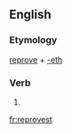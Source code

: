==English==

===Etymology===
[[reprove]] + [[-eth]]

===Verb===
{{infl|en|verb form}}

# {{archaic third-person singular of|reprove}}

[[fr:reprovest]]